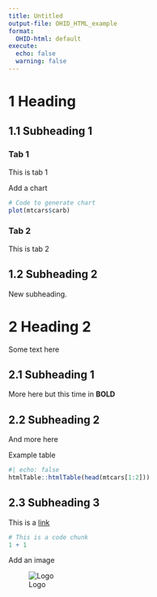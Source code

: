 ```yaml
---
title: Untitled
output-file: OHID_HTML_example
format:
  OHID-html: default
execute:
  echo: false
  warning: false
---
```


# 1 Heading

## 1.1 Subheading 1

::: {.panel-tabset}
### Tab 1

This is tab 1

Add a chart

```r
# Code to generate chart
plot(mtcars$carb)
```

### Tab 2

This is tab 2
:::

## 1.2 Subheading 2

New subheading.


# 2 Heading 2

Some text here

## 2.1 Subheading 1

More here but this time in **BOLD**

## 2.2 Subheading 2

And more here

Example table

```r
#| echo: false
htmlTable::htmlTable(head(mtcars[1:2]))
```

## 2.3 Subheading 3

This is a [link](https://www.gov.uk/)

```r
# This is a code chunk
1 + 1
```

Add an image

![Logo](_extensions/OHID/assets/OHID_3268_MASTER_AW.png){fig-alt="OHID logo"}
